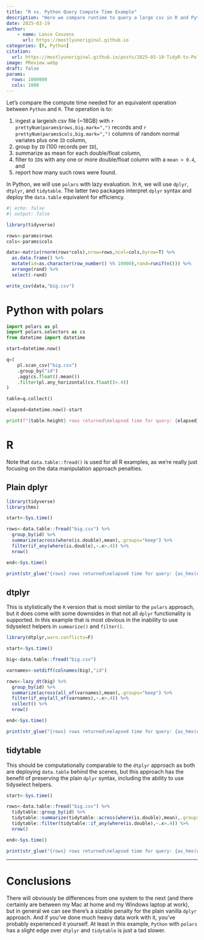 ```yaml
---
title: "R vs. Python Query Compute Time Example"
description: "Here we compare runtime to query a large csv in R and Python"
date: 2025-03-19
author:
    - name: Lance Couzens
      url: https://mostlyunoriginal.github.io  
categories: [R, Python]
citation: 
  url: https://mostlyunoriginal.github.io/posts/2025-03-19-TidyR-to-PolarsPython/
image: PReview.webp
draft: false
params:
  rows: 1000000
  cols: 1000
---
```


Let's compare the compute time needed for an equivalent operation between `Python` and `R`. The operation is to:

1.  ingest a largeish csv file (\~18GB) with `r prettyNum(params$rows,big.mark=",")` records and `r prettyNum(params$cols,big.mark=",")` columns of random normal variates plus one `ID` column,
2.  group by `ID` (100 records per `ID`),
3.  summarize as mean for each double/float column,
4.  filter to `ID`s with any one or more double/float column with a `mean > 0.4`, and
5.  report how many such rows were found.

In Python, we will use `polars` with lazy evaluation. In `R`, we will use `dplyr`, `dtplyr`, and `tidytable`. The latter two packages interpret `dplyr` syntax and deploy the `data.table` equivalent for efficiency.

```r
#| echo: false
#| output: false

library(tidyverse)

rows<-params$rows
cols<-params$cols

data<-matrix(rnorm(rows*cols),nrow=rows,ncol=cols,byrow=T) %>%
  as.data.frame() %>%
  mutate(id=as.character(row_number() %% 10000),rand=runif(n())) %>%
  arrange(rand) %>%
  select(-rand)

write_csv(data,"big.csv")
```

# Python with polars

```python
import polars as pl
import polars.selectors as cs
from datetime import datetime

start=datetime.now()

q=(
    pl.scan_csv("big.csv")
    .group_by("id")
    .agg(cs.float().mean())
    .filter(pl.any_horizontal(cs.float()>.4))
)

table=q.collect()

elapsed=datetime.now()-start

print(f"{table.height} rows returned\nelapsed time for query: {elapsed}")
```

# R

Note that `data.table::fread()` is used for all R examples, as we're really just focusing on the data manipulation approach penalties.

## Plain dplyr

```r
library(tidyverse)
library(hms)

start<-Sys.time()

rows<-data.table::fread("big.csv") %>%
  group_by(id) %>%
  summarize(across(where(is.double),mean),.groups="keep") %>%
  filter(if_any(where(is.double),~.x>.4)) %>%
  nrow()

end<-Sys.time()

print(str_glue("{rows} rows returned\nelapsed time for query: {as_hms(end-start)}"))
```

## dtplyr

This is stylistically the `R` version that is most similar to the `polars` approach, but it does come with some downsides in that not all `dplyr` functionality is supported. In this example that is most obvious in the inability to use tidyselect helpers in `summarize()` and `filter()`.

```r
library(dtplyr,warn.conflicts=F)

start<-Sys.time()

big<-data.table::fread("big.csv")

varnames<-setdiff(colnames(big),"id")

rows<-lazy_dt(big) %>%
  group_by(id) %>%
  summarize(across(all_of(varnames),mean),.groups="keep") %>%
  filter(if_any(all_of(varnames),~.x>.4)) %>%
  collect() %>%
  nrow()

end<-Sys.time()

print(str_glue("{rows} rows returned\nelapsed time for query: {as_hms(end-start)}"))
```

## tidytable

This should be computationally comparable to the `dtplyr` approach as both are deploying `data.table` behind the scenes, but this approach has the benefit of preserving the plain `dplyr` syntax, including the ability to use tidyselect helpers.

```r
start<-Sys.time()

rows<-data.table::fread("big.csv") %>%
  tidytable::group_by(id) %>%
  tidytable::summarize(tidytable::across(where(is.double),mean),.groups="keep") %>%
  tidytable::filter(tidytable::if_any(where(is.double),~.x>.4)) %>%
  nrow()

end<-Sys.time()

print(str_glue("{rows} rows returned\nelapsed time for query: {as_hms(end-start)}"))
```

------------------------------------------------------------------------

# Conclusions

There will obviously be differences from one system to the next (and there certainly are between my Mac at home and my Windows laptop at work), but in general we can see there's a sizable penalty for the plain vanilla `dplyr` approach. And if you've done much heavy data work with it, you've probably experienced it yourself. At least in this example, `Python` with `polars` has a slight edge over `dtplyr` and `tidytable` is just a tad slower.